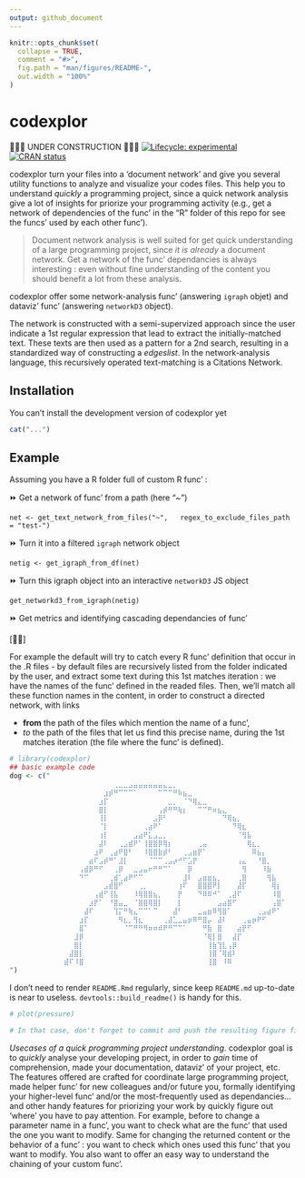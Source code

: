 ```yaml
---
output: github_document
---
```


<!-- README.md is generated from README.Rmd. Please edit that file -->

```r
knitr::opts_chunk$set(
  collapse = TRUE,
  comment = "#>",
  fig.path = "man/figures/README-",
  out.width = "100%"
)
```

# codexplor
🧰🔧🔨 UNDER CONSTRUCTION 🧰🔧🔨
<!-- badges: start -->
[![Lifecycle: experimental](https://img.shields.io/badge/lifecycle-experimental-orange.svg)](https://lifecycle.r-lib.org/articles/stages.html#experimental)
[![CRAN status](https://www.r-pkg.org/badges/version/codexplor)](https://CRAN.R-project.org/package=codexplor)
<!-- badges: end -->

codexplor turn your files into a 'document network' and give you several utility functions to analyze and visualize your codes files. This help you to understand *quickly* a programming project, since a quick network analysis give a lot of insights for priorize your programming activity (e.g., get a network of dependencies of the func' in the "R" folder of this repo for see the funcs' used by each other func'). 

> Document network analysis is well suited for get quick understanding of a large programming project, since *it is already* a document network. 
> Get a network of the func' dependancies is always interesting : even without fine understanding of the content you should benefit a lot from these analysis.

codexplor offer some network-analysis func' (answering `igraph` objet) and dataviz' func' (answering `networkD3` object).

The network is constructed with a semi-supervized approach since the user indicate a 1st regular expression that lead to extract the initially-matched text. These texts are then used as a pattern for a 2nd search, resulting in a standardized way of constructing a *edgeslist*. In the network-analysis language, this recursively operated text-matching is a Citations Network.




## Installation

You can't install the development version of codexplor yet

``` r
cat("...")
```

## Example
Assuming you have a R folder full of custom R func' :

⏩ Get a network of func’ from a path (here "~")

`net <- get_text_network_from_files("~",   regex_to_exclude_files_path = "test-")`

⏩ Turn it into a filtered `igraph` network object 

`netig <- get_igraph_from_df(net)`

⏩ Turn this igraph object into an interactive `networkD3` JS object \

`get_networkd3_from_igraph(netig)`

⏩ Get metrics and identifying cascading dependancies of func' 

[🔧🔨]

For example the default will try to catch every R func' definition that occur in the .R files - by default files are recursively listed from the folder indicated by the user, and extract some text during this 1st matches iteration : we have the names of the func' defined in the readed files. Then, we'll match all these function names in the content, in order to construct a directed network, with links

- **from** the path of the files which mention the name of a func',
- *to* the path of the files that let us find this precise name, during the 1st matches iteration (the file where the func' is defined).

```r
# library(codexplor)
## basic example code
dog <- c("
⠀⠀⠀⠀⠀⠀⠀⠀⠀⠀⠀⠀⠀⠀⠀⠀⠀⠀⠀⠀⠀⢀⣀⣀⣠⣤⣤⣤⣤⣤⣤⣄⣀⡀⠀⠀⠀⠀⠀⠀⠀⠀⠀⠀⠀⠀⠀⠀⠀⠀⠀⠀⠀⠀⠀⠀
⠀⠀⠀⠀⠀⠀⠀⠀⠀⠀⠀⠀⠀⠀⠀⠀⠀⠀⠀⣰⡾⠛⠉⠉⠉⠁⠀⠀⠀⠀⠉⠉⠉⠛⠷⣦⣀⠀⠀⠀⠀⠀⠀⠀⠀⠀⠀⠀⠀⠀⠀⠀⠀⠀⠀⠀
⠀⠀⠀⠀⠀⠀⠀⠀⠀⠀⠀⠀⠀⠀⠀⠀⠀⠀⣰⡏⠀⠀⠀⠀⠀⠀⠀⠀⠀⠀⠀⠀⣀⡀⠀⠈⠙⢿⣄⣀⠀⠀⠀⠀⠀⠀⠀⠀⠀⠀⠀⠀⠀⠀⠀⠀
⠀⠀⠀⠀⠀⠀⠀⠀⠀⠀⠀⠀⠀⠀⠀⠀⠀⠀⣿⡇⠀⠀⠀⠀⠀⠀⠀⠀⠀⠀⢠⡾⠛⠛⢷⡆⠀⠀⠉⠉⠛⠶⣦⣄⠀⠀⠀⠀⠀⠀⠀⠀⠀⠀⠀⠀
⠀⠀⠀⠀⠀⠀⠀⠀⠀⠀⠀⠀⠀⠀⠀⠀⠀⠀⢸⡇⠀⠀⠀⠀⠀⠀⠀⠀⠀⣠⡿⠃⠀⠀⠀⠀⠀⠀⠀⠀⠀⠀⠀⠙⢿⣦⡀⠀⠀⠀⠀⠀⠀⠀⠀⠀
⠀⠀⠀⠀⠀⠀⠀⠀⠀⠀⠀⠀⠀⠀⠀⠀⠀⠀⠈⡇⠀⠀⠀⠀⠀⠀⠀⢀⣴⠟⠁⠀⠀⠀⠀⠀⠀⠀⠀⠀⠀⠀⠀⠀⠀⠙⢿⣆⠀⠀⠀⠀⠀⠀⠀⠀
⠀⠀⠀⠀⠀⠀⠀⠀⠀⠀⠀⠀⠀⠀⠀⠀⠀⠀⢰⡇⠀⠀⠀⠀⠀⣠⣴⠟⣅⣠⣀⡀⠀⠀⠀⠀⠀⠀⠀⠀⠀⠀⠀⠀⠀⠀⠈⢻⣧⠀⠀⠀⠀⠀⠀⠀
⠀⠀⠀⠀⠀⠀⠀⠀⠀⠀⠀⠀⠀⠀⠀⠀⠀⠀⣼⠇⠀⠀⢀⣠⣾⠟⠁⢸⣿⣿⡿⢿⡆⠀⠀⠀⠀⠀⢀⣤⠀⠀⠀⠀⠀⠀⠀⠀⢿⣆⡀⠀⠀⠀⠀⠀
⠀⠀⠀⠀⠀⠀⠀⠀⠀⠀⠀⠀⠀⠀⠀⠀⠀⣰⠟⠀⢀⣴⠟⣿⠃⠀⠀⠸⣿⣿⣷⡾⠃⠀⠀⢀⣠⣶⡟⠁⠀⠀⠀⠀⠀⠀⠀⠀⠀⠿⣦⡄⠀⠀⠀⠀
⠀⠀⠀⠀⠀⠀⠀⠀⠀⠀⠀⠀⠀⠀⠀⠀⣴⠏⣠⡾⠛⠁⣸⡇⠀⠀⠀⠀⠈⠉⠉⢀⣠⡴⠚⠋⣡⡟⠀⠀⠀⠀⠀⠀⠀⠀⢠⣄⠀⠀⠘⣿⡀⠀⠀⠀
⠀⠀⠀⠀⠀⠀⠀⠀⠀⠀⠀⠀⠀⠀⢠⣾⡿⠛⠋⠀⠀⢀⡿⠀⠀⣀⣠⣤⠖⠛⠛⠉⠁⠀⠀⠀⡿⠀⠀⠀⠀⠀⠀⠀⠀⠀⠀⢻⠀⠀⠀⠸⣷⠀⠀⠀
⠀⠀⠀⠀⠀⠀⠀⠀⠀⠀⠀⠀⠀⠀⠙⠉⠀⠀⠀⠀⢀⣾⢁⣴⠟⠋⠉⠀⠀⠀⠀⠀⠀⠀⠀⣸⠇⠀⣠⣶⣶⣦⡀⠀⠀⠀⢀⣿⠀⠀⠀⠀⢻⣧⠀⠀
⠀⠀⠀⠀⠀⠀⠀⠀⠀⠀⠀⠀⠀⠀⠀⠀⠀⠀⠀⣠⣾⣿⠋⠀⠀⠀⢀⡀⠀⠀⠀⠀⠀⠀⢰⠏⠀⠀⣿⣿⣿⠟⡇⠀⠀⠀⣼⡏⠀⠀⠀⠀⠀⢿⡆⠀
⠀⠀⠀⠀⠀⠀⠀⠀⠀⠀⠀⠀⠀⠀⠀⠀⠀⢠⣾⠋⢸⣧⠀⠀⠀⠸⢿⣿⣿⣦⡀⠀⠀⠀⡟⠀⠀⠀⠙⠿⠿⠚⠁⠀⢀⣼⠏⠀⠀⠀⠀⠀⠀⠸⣿⠀
⠀⠀⠀⠀⠀⠀⠀⠀⠀⠀⠀⠀⠀⠀⠀⠀⣰⡟⠁⠀⠘⣿⣤⣀⠀⠈⣿⣿⢿⣿⡇⠀⠀⠀⡇⠀⠀⠀⠀⠀⠀⠀⣠⣴⣿⠋⠀⠀⠀⠀⠀⠀⠀⢠⣿⠁
⠀⠀⠀⠀⠀⠀⠀⠀⠀⠀⠀⠀⠀⠀⠀⣼⠏⠀⠀⠀⠀⢹⡍⠛⢷⣄⠉⠉⠁⠉⠀⠀⠀⣼⠃⠀⠀⠀⣀⣤⣶⠿⢻⣿⠁⠀⠀⠀⠀⠀⢀⣠⣴⠟⠁⠀
⠀⠀⠀⠀⠀⠀⠀⠀⠀⠀⠀⠀⠀⠀⣰⡏⠀⠀⠀⠀⠀⠀⠻⣆⡀⢻⣆⠀⠀⠀⠀⢀⣼⣁⣀⣤⡶⠿⠛⣿⡤⠀⣼⠇⠀⠀⠀⢀⣤⡶⠟⠋⠀⠀⠀⠀
⠀⠀⠀⠀⠀⠀⠀⠀⠀⠀⠀⠀⠀⠀⣿⠁⠀⠀⠀⠀⠀⠀⠀⠈⠉⠛⠛⠻⠶⠶⠾⠟⠛⠉⠉⠁⠀⠀⠀⠛⣷⠀⣿⠀⠀⠀⣴⡟⠋⠀⠀⠀⠀⠀⠀⠀
⠀⠀⠀⠀⠀⠀⠀⠀⠀⠀⠀⠀⠀⣸⡿⠀⠀⠀⠀⠀⠀⠀⠀⠀⠀⠀⠀⠀⠀⠀⠀⠀⠀⠀⠀⠀⠀⠀⠀⠈⢿⡇⣿⠀⠀⣼⡏⠀⠀⠀⠀⠀⠀⠀⠀⠀
⠀⠀⠀⠀⠀⠀⠀⠀⠀⠀⠀⠀⠀⣿⡇⠀⠀⠀⠀⠀⠀⠀⠀⠀⠀⠀⠀⠀⠀⠀⠀⠀⠀⠀⠀⠀⠀⠀⠀⠀⢸⣷⢹⣇⢠⡿⠀⠀⠀⠀⠀⠀⠀⠀⠀⠀
⠀⠀⠀⠀⠀⠀⠀⠀⠀⠀⠀⠀⣼⣿⡇⠀⠀⠀⠀⠀⠀⠀⠀⠀⠀⠀⠀⠀⠀⠀⠀⠀⠀⠀⠀⠀⠀⠀⠀⠀⢸⣿⠈⢿⣾⠇⠀⠀⠀⠀⠀⠀⠀⠀⠀⠀
⠀⠀⠀⠀⠀⠀⠀⠀⠀⠀⠀⣾⠏⠸⣿⠀⠀⠀⠀⠀⠀⠀⠀⠀⠀⠀⠀⠀⠀⠀⠀⠀⠀⠀⠀⠀⠀⠀⠀⠀⢸⣿⠀⠸⠿⠀⠀⠀⠀⠀⠀⠀⠀⠀⠀⠀
")
```


I don't need to render `README.Rmd` regularly, since keep `README.md` up-to-date is near to useless. `devtools::build_readme()` is handy for this.

```r
# plot(pressure)

# In that case, don't forget to commit and push the resulting figure files, so they display on GitHub and CRAN.

```

*Usecases of a quick programming project understanding*. codexplor goal is to *quickly* analyse your developing project, in order to *gain* time of comprehension, made your documentation, dataviz' of your project, etc. The features offered are crafted for coordinate large programming project, made helper func' for new colleagues and/or future you, formally identifying your higher-level func' and/or the most-frequently used as dependancies... and other handy features for priorizing your work by quickly figure out 'where' you have to pay attention. For example, before to change a parameter name in a func', you want to check what are the func' that used the one you want to modify. Same for changing the returned content or the behavior of a func' : you want to check which ones used this func' that you want to modify. You also want to offer an easy way to understand the chaining of your custom func'.

